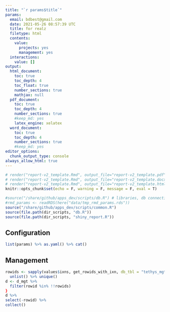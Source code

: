 ```yaml
---
title: "`r params$title`"
params:
  email: bdbest@gmail.com
  date: 2021-05-26 08:57:39 UTC
  title: for realz
  filetype: html
  contents:
    value:
      projects: yes
      management: yes
  interactions:
    value: []
output:
  html_document:
    toc: true
    toc_depth: 4
    toc_float: true
    number_sections: true
    mathjax: null
  pdf_document:
    toc: true
    toc_depth: 4
    number_sections: true
    #keep_md: yes
    latex_engine: xelatex
  word_document:
    toc: true
    toc_depth: 4
    number_sections: true
    #keep_md: yes
editor_options: 
  chunk_output_type: console
always_allow_html: true
---
```


```r
# render("report-v2_template.Rmd", output_file="report-v2_template.pdf" , output_format="pdf_document")
# render("report-v2_template.Rmd", output_file="report-v2_template.docx", output_format="word_document")
# render("report-v2_template.Rmd", output_file="report-v2_template.html", output_format="html_document")
knitr::opts_chunk$set(echo = F, warning = F, message = F, eval = T)
```

```r
#source("/share/github/apps_dev/scripts/db.R") # libraries, db connection object (con)
#rmd_params <- readRDS(here("data/tmp_rmd_params.rds"))
source("/share/github/apps_dev/scripts/common.R")
source(file.path(dir_scripts, "db.R"))
source(file.path(dir_scripts, "shiny_report.R"))
```

## Configuration

```r
list(params) %>% as.yaml() %>% cat()
```

## Management

```r
rowids <- sapply(values$ixns, get_rowids_with_ixn, db_tbl = "tethys_mgt_tags") %>% 
  unlist() %>% unique()
d <- d_mgt %>%
  filter(rowid %in% !!rowids)
}
d %>% 
select(-rowid) %>% 
collect()
```

